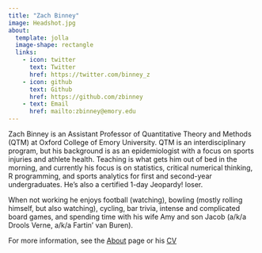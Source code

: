 ```yaml
---
title: "Zach Binney"
image: Headshot.jpg
about:
  template: jolla
  image-shape: rectangle
  links:
    - icon: twitter
      text: Twitter
      href: https://twitter.com/binney_z
    - icon: github
      text: Github
      href: https://github.com/zbinney
    - text: Email
      href: mailto:zbinney@emory.edu
---
```


Zach Binney is an Assistant Professor of Quantitative Theory and Methods (QTM) at Oxford College of Emory University. QTM is an interdisciplinary program, but his background is as an epidemiologist with a focus on sports injuries and athlete health. Teaching is what gets him out of bed in the morning, and currently his focus is on statistics, critical numerical thinking, R programming, and sports analytics for first and second-year undergraduates. He's also a certified 1-day Jeopardy! loser.

When not working he enjoys football (watching), bowling (mostly rolling himself, but also watching), cycling, bar trivia, intense and complicated board games, and spending time with his wife Amy and son Jacob (a/k/a Drools Verne, a/k/a Fartin' van Buren).

For more information, see the [About](about.qmd) page or his [CV](0322_CV_ZOB.pdf)